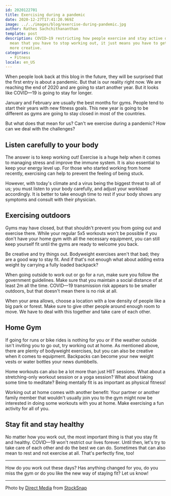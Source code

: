 ```yaml
---
id: 2020122701
title: Exercising during a pandemic
date: 2020-12-27T17:41:20.969Z
image: ../../images/blog/exercise-during-pandemic.jpg
author: Rathes Sachchithananthan
template: post
description: COVID—19 restricting how people exercise and stay active does not
  mean that you have to stop working out, it just means you have to get a bit
  more creative.
categories:
  - Fitness
locale: en_US
---
```


When people look back at this blog in the future, they will be surprised that the first entry is about a pandemic. But that is our reality right now. We are reaching the end of 2020 and are going to start another year. But it looks like COVID—19 is going to stay for longer.

January and February are usually the best months for gyms. People tend to start their years with new fitness goals. This new year is going to be different as gyms are going to stay closed in most of the countries.

But what does that mean for us? Can't we exercise during a pandemic? How can we deal with the challenges?

## Listen carefully to your body

The answer is to keep working out! Exercise is a huge help when it comes to managing stress and improve the immune system. It is also essential to keep your energy level up. For those who started working from home recently, exercising can help to prevent the feeling of being stuck.

However, with today's climate and a virus being the biggest threat to all of us; you must listen to your body carefully, and adjust your workload accordingly. It is better to take enough time to rest if your body shows any symptoms and consult with their physician.

## Exercising outdoors

Gyms may have closed, but that shouldn't prevent you from going out and exercise there. While your regular 5x5 workouts won't be possible if you don't have your home gym with all the necessary equipment, you can still keep yourself fit until the gyms are ready to welcome you back.

Be creative and try things out. Bodyweight exercises aren't that bad; they are a good way to stay fit. And if that's not enough what about adding extra weight by carrying a fully loaded backpack?

When going outside to work out or go for a run, make sure you follow the government guidelines. Make sure that you maintain a social distance of at least 2m all the time. COVID—19 transmission risk appears to be smaller outdoors, but that doesn't mean there is no risk at all.

When your area allows, choose a location with a low density of people like a big park or forest. Make sure to give other people around enough room to move. We have to deal with this together and take care of each other.

## Home Gym

If going for runs or bike rides is nothing for you or if the weather outside isn't inviting you to go out, try working out at home. As mentioned above, there are plenty of bodyweight exercises, but you can also be creative when it comes to equipment. Backpacks can become your new weight vests or water bottles your news dumbbells.

Home workouts can also be a lot more than just HIIT sessions. What about a stretching-only workout session or a yoga session? What about taking some time to meditate? Being mentally fit is as important as physical fitness!

Working out at home comes with another benefit: Your partner or another family member that wouldn't usually join you to the gym might now be interested in doing some workouts with you at home. Make exercising a fun activity for all of you.

## Stay fit and stay healthy

No matter how you work out, the most important thing is that you stay fit and healthy. COVID—19 won't restrict our lives forever. Until then, let's try to take care of each other and do the best we can do. Sometimes that can also mean to rest and not exercise at all. That's perfectly fine, too!

---

How do you work out these days? Has anything changed for you, do you miss the gym or do you like the new way of staying fit? Let us know!

---

Photo by [Direct Media](https://stocksnap.io/author/directmedia) from [StockSnap](https://stocksnap.io)